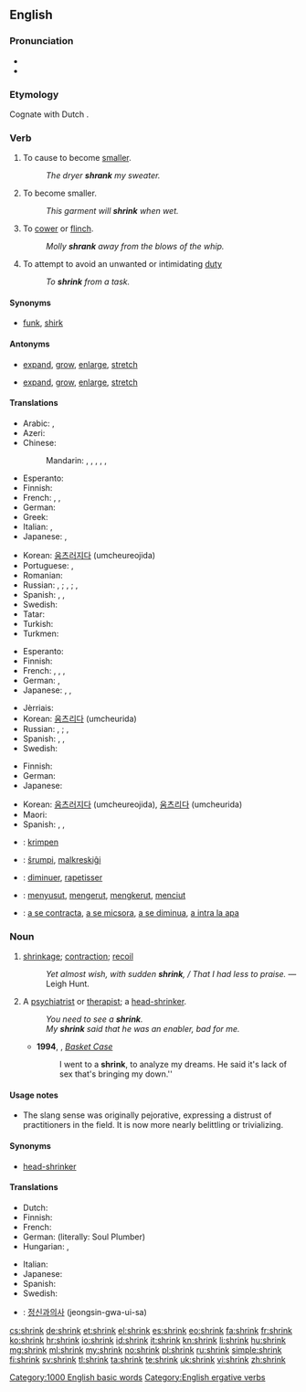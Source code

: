 ==English==

===Pronunciation===
* {{IPA|/ˈʃɻɪŋk/}}
* {{rhymes|ɪŋk}}

===Etymology===
Cognate with Dutch {{term|schrinken||to shrink|lang=nl}}.

===Verb===
{{en-verb|shrinks|shrinking|'''[[shrank]]''' or '''[[shrunk]]'''|'''[[shrunk]]''' or '''[[shrunken]]'''}}

# {{context|transitive|lang=en}} To cause to become [[smaller]].
#: ''The dryer '''shrank''' my sweater.''
# {{context|intransitive|lang=en}} To become smaller.
#: ''This garment will '''shrink''' when wet.''
# {{context|intransitive|lang=en}} To [[cower]] or [[flinch]].
#: ''Molly '''shrank''' away from the blows of the whip.''
# {{context|intransitive|figuratively|lang=en}} To attempt to avoid an unwanted or intimidating [[duty]]
#: ''To '''shrink''' from a task.''

====Synonyms====
* {{sense|avoid an unwanted task}} [[funk]], [[shirk]]

====Antonyms====
* {{sense|to cause to become smaller}}  [[expand]], [[grow]], [[enlarge]], [[stretch]]
* {{sense|become smaller}} [[expand]], [[grow]], [[enlarge]], [[stretch]]

====Translations====
{{trans-top|intransitive: to contract, to become smaller}}
* Arabic: {{t-|ar|تقلص|tr=taqallaSa}},  {{t-|ar|أحجم|tr='aHjama}}
* Azeri: {{t-|az|kiçilmək}}
* Chinese:
*: Mandarin: {{t|cmn|收縮|sc=Hani}},  {{t|cmn|收缩|tr=shōusuō|sc=Hani}},  {{t-|cmn|縮|sc=Hani}},  {{t-|cmn|缩|tr=suō|sc=Hani}},  {{t|cmn|縮水|sc=Hani}},  {{t|cmn|缩水|tr=suōshuǐ|sc=Hani}}
* Esperanto: {{t-|eo|etiĝi}}
* Finnish: {{t+|fi|kutistua}}
* French: {{t+|fr|se réduire}},  {{t+|fr|rétrécir}},  {{t+|fr|se resserrer}}
* German: {{t+|de|schrumpfen}}
* Greek: {{t+|el|μπάζω|tr=bázo|sc=Grek}}
* Italian: {{t-|it|restringersi}}, {{t+|it|ritirarsi}}
* Japanese: {{t+|ja|縮む|tr=[[ちじむ]], chijimu}}, {{t-|ja|縮まる|tr=[[ちじまる]], chijimaru}}
{{trans-mid}}
* Korean: [[움츠러지다]] (umcheureojida)
* Portuguese: {{t+|pt|encolher}}, {{t+|pt|contrair}}
* Romanian: {{t-|ro|micșora}}
* Russian: {{t+|ru|сжиматься|tr=sžimát’sja}} {{impf}}, {{t-|ru|сжаться|tr=sžát’sja}} {{pf.}};  {{t+|ru|сокращаться|tr=sokraščát’sja}} {{impf}}, {{t+|ru|сократиться|tr=sokratít’sja}} {{impf}}; {{t+|ru|уменьшаться|tr=umen’šát’sja}} {{impf}}, {{t+|ru|уменьшиться|tr=umén’šit’sja}} {{pf.}}
* Spanish: {{t+|es|contraerse}},  {{t-|es|encogerse}}, {{t-|es|achicarse}}
* Swedish: {{t+|sv|krympa}}
* Tatar: {{t-|tt|keçeräyü|sc=Cyrl}}
* Turkish: {{t+|tr|küçülmek}}
* Turkmen: {{t-|tk|kiçelmek}}
{{trans-bottom}}

{{trans-top|transitive: to cause something to shrink}}
* Esperanto: {{t+|eo|etigi}}
* Finnish: {{t-|fi|kutistaa}}
* French: {{t+|fr|rétrécir}},  {{t-|fr|faire rétrécir}},  {{t+|fr|rapetisser}},  {{t+|fr|diminuer}}
* German: {{t+|de|schrumpfen}},  {{t+|de|abnehmen}}
* Japanese: {{t-|ja|縮める|tr=[[ちじめる]], chijimeru}}, {{t-|ja|縮小する|tr=[[しゅくしょうする]], shukushō suru}}, {{t-|ja|短縮する|tr=[[たんしゅくする]], tanshuku suru}}
{{trans-mid}}
* Jèrriais: {{tø|roa-jer|rap'tichi}}
* Korean: [[움츠리다]] (umcheurida)
* Russian: {{t+|ru|уменьшать|tr=umen’šát’}} {{impf}}, {{t+|ru|уменьшить|tr=umén’šit’}} {{pf.}};  {{t+|ru|сжимать|tr=sžimát’}} {{impf}}, {{t+|ru|сжать|tr=sžat’}} {{pf.}}
* Spanish: {{t+|es|encoger}}, {{t-|es|mermar}}, {{t+|es|contraer}}
* Swedish: {{t+|sv|krympa}}
{{trans-bottom}}

{{trans-top|intransitive: to attempt to avoid an unwanted or intimidating duty}}
* Finnish: {{t+|fi|luistaa}}
* German: {{t+|de|drücken|alt=sich drücken}}
* Japanese: {{t-|ja|尻込みする|tr=[[しりごみする]], shirigomi suru}}
{{trans-mid}}
* Korean: [[움츠러지다]] (umcheureojida), {{qualifier|transitive}} [[움츠리다]] (umcheurida)
* Maori: {{t|mi|eti}}
* Spanish: {{t+|es|zafar|alt=zafarse}}, {{t+|es|rehuir}}, {{t+|es|correr|alt=correrse}}
{{trans-bottom}}

{{checktrans-top}}
* {{ttbc|nl}}: [[krimpen]]
* {{ttbc|eo}}: [[ŝrumpi]], [[malkreskiĝi]]
* {{ttbc|fr}}: [[diminuer]], [[rapetisser]]
* {{ttbc|id}}: [[susut|menyusut]], [[kerut|mengerut]], [[kerut|mengkerut]], [[ciut|menciut]]
{{trans-mid}}
* {{ttbc|ro}}: [[a se contracta]], [[a se micsora]], [[a se diminua]], [[a intra la apa]]
{{trans-bottom}}

===Noun===
{{en-noun}}

# [[shrinkage]]; [[contraction]]; [[recoil]]
#: ''Yet almost wish, with sudden '''shrink''', / That I had less to praise.'' &mdash; Leigh Hunt.
# {{context|slang|sometimes|pejorative|lang=en}} A [[psychiatrist]] or [[therapist]]; a [[head-shrinker]].
#: ''You need to see a '''shrink'''.''
#: ''My '''shrink''' said that he was an enabler, bad for me.''
#* '''1994''', {{w|Green Day}}, ''[[w:Basket Case (song)|Basket Case]]''
#*: I went to a '''shrink''', to analyze my dreams. He said it's lack of sex that's bringing my down.''

====Usage notes====
* The slang sense was originally pejorative, expressing a distrust of practitioners in the field. It is now more nearly belittling or trivializing.

====Synonyms====
* [[head-shrinker]]

====Translations====
{{trans-top|psychiatrist or therapist (informal, belittling)}}
* Dutch: {{t+|nl|zielknijper}}
* Finnish: {{t+|fi|kallonkutistaja}}
* French: {{t+|fr|psy|m}}
* German: {{t-|de|Seelenklempner|m}} (literally: Soul Plumber)
* Hungarian: {{t-|hu|fejzsugorító}}, {{t-|hu|lélekdoki}}
{{trans-mid}}
* Italian: {{t-|it|strizzacervelli|m}}
* Japanese: {{t-|ja|精神科医|tr=[[せいしんかい]], sēshin-ka-i}}
* Spanish: {{qualifier|colloquial}} {{t-|es|loquero|m}}
* Swedish: {{t-|sv|hjärnskrynklare|c}}
{{trans-bottom}}

{{checktrans-top|most of these seem clearly wrong, missing the informal, somewhat pejorative connotation; can't tell about Japanese and Korean}}
{{trans-mid}}
* {{ttbc|ko}}: [[정신과의사]] (jeongsin-gwa-ui-sa)
{{trans-bottom}}

[[Category:1000 English basic words]]
[[Category:English ergative verbs]]

[[cs:shrink]]
[[de:shrink]]
[[et:shrink]]
[[el:shrink]]
[[es:shrink]]
[[eo:shrink]]
[[fa:shrink]]
[[fr:shrink]]
[[ko:shrink]]
[[hr:shrink]]
[[io:shrink]]
[[id:shrink]]
[[it:shrink]]
[[kn:shrink]]
[[li:shrink]]
[[hu:shrink]]
[[mg:shrink]]
[[ml:shrink]]
[[my:shrink]]
[[no:shrink]]
[[pl:shrink]]
[[ru:shrink]]
[[simple:shrink]]
[[fi:shrink]]
[[sv:shrink]]
[[tl:shrink]]
[[ta:shrink]]
[[te:shrink]]
[[uk:shrink]]
[[vi:shrink]]
[[zh:shrink]]